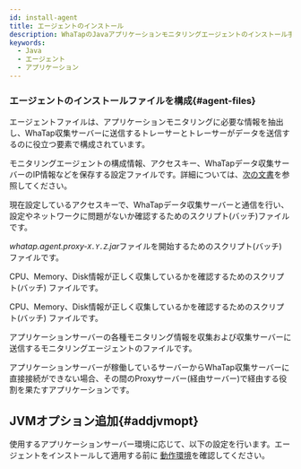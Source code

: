 ```yaml
---
id: install-agent
title: エージェントのインストール
description: WhaTapのJavaアプリケーションモニタリングエージェントのインストール手順を詳しく説明します。この文書では、エージェントのダウンロードとインストール、構成ファイルおよびエージェントの設定方法を案内します。
keywords:
  - Java
  - エージェント
  - アプリケーション
---
```



<Agentsignupguide />

<Youtube ko='2ypjaWhN_VY' en='MnWbsoXw4VE' ja='MnWbsoXw4VE' />


<Createprojectv2 />


<Accesskeyv2 />


<Downloadjavaagent />

### エージェントのインストールファイルを構成{#agent-files}

エージェントファイルは、アプリケーションモニタリングに必要な情報を抽出し、WhaTap収集サーバーに送信するトレーサーとトレーサーがデータを送信するのに役立つ要素で構成されています。

<Filetree name="whatap">

<FiletreeItem name="whatap.conf" type="file">モニタリングエージェントの構成情報、アクセスキー、WhaTapデータ収集サーバーのIP情報などを保存する設定ファイルです。詳細については、[次の文書](set-agent)を参照してください。</FiletreeItem>

<FiletreeItem name="ping.sh(bat)" type="file">現在設定しているアクセスキーで、WhaTapデータ収集サーバーと通信を行い、設定やネットワークに問題がないか確認するためのスクリプト(バッチ)ファイルです。</FiletreeItem>

<FiletreeItem name="proxy.sh(bat)" type="file">*whatap.agent.proxy-`X.Y.Z`.jar*ファイルを開始するためのスクリプト(バッチ) ファイルです。</FiletreeItem>

<FiletreeItem name="resmon.sh(bat)" type="file">CPU、Memory、Disk情報が正しく収集しているかを確認するためのスクリプト(バッチ) ファイルです。</FiletreeItem>

<FiletreeItem name="whatap-logsink-lz4-X.Y.Z.jar" type="file">CPU、Memory、Disk情報が正しく収集しているかを確認するためのスクリプト(バッチ) ファイルです。</FiletreeItem>

<FiletreeItem name="whatap.agent-X.Y.Z.jar" type="file">アプリケーションサーバーの各種モニタリング情報を収集および収集サーバーに送信するモニタリングエージェントのファイルです。</FiletreeItem>

<FiletreeItem name="whatap.agent.proxy-X.Y.Z.jar" type="file">アプリケーションサーバーが稼働しているサーバーからWhaTap収集サーバーに直接接続ができない場合、その間のProxyサーバー(経由サーバー)で経由する役割を果たすアプリケーションです。</FiletreeItem>

</Filetree>


<Conf />

## JVMオプション追加{#addjvmopt}

使用するアプリケーションサーバー環境に応じて、以下の設定を行います。エージェントをインストールして適用する前に [動作環境](supported-spec)を確認してください。

<DocCardList/>
